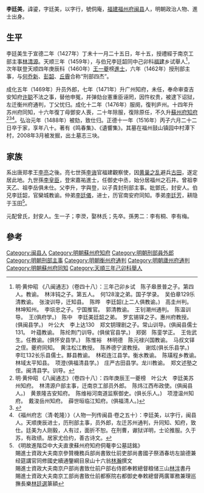'''李廷美'''{{BD|1427年||1516年||}}，諱鎏，字廷美，以字行，號侗庵，[[福建|福建]][[福州府|福州府]][[闽县|闽县]]人，明朝政治人物、進士出身。

==生平==
李廷美生于宣德二年（1427年）丁未十一月二十五日，年十五，授禮經于南京工部主事[[林清源|林清源]]。天顺三年（1459年），与伯兄李廷韶同中己卯科[[福建|福建]]乡试舉人<ref>明·黄仲昭 《八闽通志》（卷四十八）：三年己卯乡试　陈子皋景普之子。第四人。教谕。　林沣钝之子。第五人。　何128浚之弟。国子学录。　吴伯章129乐清教谕。　张浚训导，迁知县。　陈晔　李廷韶(上二人俱教谕。)　高圭州判。　林坤知州。　李埙忠之子。宁国推官。　郭清教谕。　王钊潮州通判。　陈温训导。　王(俱府学。)　陈中　李廷美廷韶之弟。　罗玄锡铎之子。惠州府教授。(俱闽县学。)　叶公大　李上达130　郑文钥理剧之子。常山训导。(俱闽县儒士131。　叶蕴教谕。　陈纶荆门训导。(俱侯官县学。)　郑弼　陈銮学正。　王佐武生。任教谕。(俱怀安县学。)　陈惟裕　林明德　陈元禄兴国教谕。　马叔文铎之侄。夔府同知。　黄注松江教授。　陈养德宁波教授。　谢炫(俱长乐县学。)　李玒132长乐县儒士。黟县教谕。　林崧连江县学。衡水教谕。　陈璜程乡教谕。　林域太平知县。　项澄(俱福清县学。)　庄严古田县学。龙川教谕。　郑文述塾之侄。闽清县学。训导。</ref>，次年联登天顺四年庚辰科（1460年）[[王一夔|王一夔]]榜[[進士|進士]]，六年（1462年）授刑部主事，与[[何乔新|何乔新]]、[[彭韶|彭韶]]、[[丘霽|丘霽]]合称“刑部四杰”。

成化五年（1469年）升员外郎，七年（1471年）升广州知府，未任，奉命审查吉安知府[[许聪|许聪]]不法之事，替他申冤，并弹劾台憲重臣诬罔，因忤权贵，被逮下诏狱，左迁衡州府通判，丁父忧归。成化十二年（1476年）服阕，復判庐州。十四年升苏州府同知，十六年復丁母鄧安人喪，二十年除服，復除原任，不久升[[蘇州府|蘇州府]][[知府|知府]]<ref>明·黄仲昭 《八闽通志》（卷四十八）：四年庚辰王一夔榜　叶公大　李廷美苏州知府。　林清源户部主事，迁南京工部员外郎。　陈炜江西布政使。(俱闽县人。)　黄景隆吉安知府。　陈维裕河南道监察御史。(俱长乐人。)　项澄温州知府。　戴浚岳州知府。　薛世晅临江知府。(俱福清人。)</ref><ref>{{cite web|title=《福州府志（清·乾隆）》选举四|url=http://www.fzdqw.com/ShowText.asp?ToBook=1411&index=96&|publisher=福州地情网|accessdate=2014-05-04|deadurl=yes|archiveurl=https://web.archive.org/web/20140504191714/http://www.fzdqw.com/ShowText.asp?ToBook=1411&index=96&|archivedate=2014-05-04}}</ref><ref>《福州府志（清·乾隆）》（人物一列传闽县·卷之五十）：李廷美，以字行，闽县人。天顺庚辰进士，历刑部主事，员外郎，左迁苏州通判，升同知、知府，致仕。廷美为人刚毅，人有过，面折不恕。在刑曹，谳狱详明，士论推服。久于苏，有政绩。居家尤俭约，善古诗文。</ref>。弘治元年（1488年）被劾，致仕归。正德十一年（1516年）丙子六月二十二日卒于家，享年八十。著有《鸣春集》、《遺響集》。其墓在福州鼓山镇园中村潭下村，2008年3月被发掘，出土墓志三块。

==家族==
系出唐郑孝王[[李亮|李亮]]之後。亮七世孫[[李诲|李诲]]官福建觀察使，因[[黄巢之乱|黄巢之乱]]避兵[[古田|古田]]，遂定居此地。九世孫[[李皇臣|李皇臣]]，登宋嘉祐進士，任御史中丞，始分居福州之石井。曾祖李天乙、祖李岳俱未仕。父李升，字與登，以子貴封刑部主事。妣鄧氏，封安人。伯兄李廷韶，官欒城教谕。仲弟[[李廷儀|李廷儀]]，进士，历官南安府同知。季弟[[李廷芳|李廷芳]]，耕隐于玉田<ref>《明故進階亞中大夫直隶蘇州府知府侗菴李公墓誌銘》<br>賜進士資政大夫南京參贊機務兵部尚書致仕前吏部尚書國子祭酒春坊左諭德兼经筵講官同修國史續通鑒綱目泉山十六翁[[林瀚|林瀚]]撰文<br>賜進士資政大夫南京户部尚書致仕前户部右侍郎奉敕總督粮储三山[[林泮|林泮]]書丹<br>賜進士資政大夫南京工部尚書致仕前都察院右都御史奉敕總督两廣軍務兼理巡撫長樂[[林廷選|林廷選]]篆額</ref>。

元配曾氏，封安人。生一子；李濙，娶林氏；先卒。孫男二：李有桐、李有梅。

==參考==
{{reflist}}
{{天順四年庚辰科殿試金榜}}
[[Category:闽县人|Category:闽县人]]
[[Category:明朝蘇州府知府|Category:明朝蘇州府知府]]
[[Category:明朝刑部員外郎|Category:明朝刑部員外郎]]
[[Category:明朝刑部主事|Category:明朝刑部主事]]
[[Category:明朝衡州府通判|Category:明朝衡州府通判]]
[[Category:明朝廬州府通判|Category:明朝廬州府通判]]
[[Category:明朝蘇州府同知|Category:明朝蘇州府同知]]
[[Category:天順三年己卯科舉人|Category:天順三年己卯科舉人]]